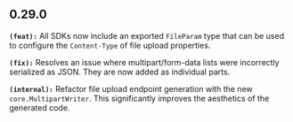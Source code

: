 ## 0.29.0
**`(feat):`** All SDKs now include an exported `FileParam` type that can be used to configure the `Content-Type` of file upload properties.

**`(fix):`** Resolves an issue where multipart/form-data lists were incorrectly serialized as JSON. They are now added as individual parts.

**`(internal):`** Refactor file upload endpoint generation with the new `core.MultipartWriter`. This significantly improves the aesthetics of the generated code.

